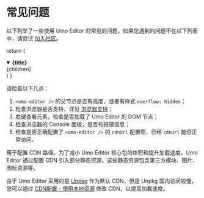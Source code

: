 # 常见问题

以下列举了一些使用 Umo Editor 时常见的问题，如果您遇到的问题不在以下列表中，请尝试 [加入社区](/docs/#加入社区)。

  return (
    <details
      open
      className="faq-box"
    >
      <summary>
        <strong className="faq-title">{title}</strong>
      </summary>
      <div className="faq-content">{children}</div>
    </details>
  )
}

<FAQBox title="我已经正确安装并配置了 Umo Editor，但是无法显示。">
请检查以下几点：

1. `<umo-editor />` 的父节点是否有高度，或者有样式 `overflow: hidden`；
2. 检查浏览器是否支持，详见 [浏览器支持](/docs/#浏览器支持)；
3. 右键查看元素，检查是否加载了 Umo Editor 的 DOM 节点；
4. 检查浏览器的 Console 面板，是否有报错信息；
5. 检查是否正确配置了 `<umo-editor />` 的 `cdnUrl` 配置项，已经 `cdnUrl` 能否正常访问。
</FAQBox>

<FAQBox title="界面显示错乱，部分样式丢失？">
用于配置 CDN 路径。为了减小 Umo Editor 核心包的体积和提升加载速度，Umo Editor 通过配置 CDN 引入部分静态资源，这些静态资源包含第三方模块、图片、图标资源等。

由于 Umo Editor 采用的是 [Unpkg](https://unpkg.com) 作为默认 CDN，但是 Unpkg 国内访问较慢，您可以通过 [CDN配置 - 使用本地资源](../options/cdn#使用本地资源) 修改 CDN，以提高加载速度。
</FAQBox>
